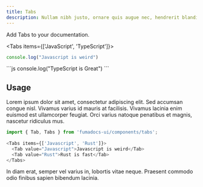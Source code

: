 ```yaml
---
title: Tabs
description: Nullam nibh justo, ornare quis augue nec, hendrerit blandit mi. In hac habitasse platea dictumst.
---
```



Add Tabs to your documentation.

<Tabs items={['JavaScript', 'TypeScript']}>
  <Tab value="Javascript"> 
  ```js
  console.log("Javascript is weird")
  ```
  </Tab>
  <Tab value="TypeScript">
  ```js
  console.log("TypeScript is Great")
  ```
  </Tab>
</Tabs>

## Usage
Lorem ipsum dolor sit amet, consectetur adipiscing elit. Sed accumsan congue nisl. Vivamus varius id mauris at facilisis. Vivamus lacinia enim euismod est ullamcorper feugiat. Orci varius natoque penatibus et magnis, nascetur ridiculus mus. 

```js title="Steps"
import { Tab, Tabs } from 'fumadocs-ui/components/tabs';
 
<Tabs items={['Javascript', 'Rust']}>
  <Tab value="Javascript">Javascript is weird</Tab>
  <Tab value="Rust">Rust is fast</Tab>
</Tabs>
```

In diam erat, semper vel varius in, lobortis vitae neque. Praesent commodo odio finibus sapien bibendum lacinia.


